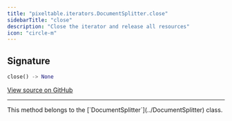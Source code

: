 ```yaml
---
title: "pixeltable.iterators.DocumentSplitter.close"
sidebarTitle: "close"
description: "Close the iterator and release all resources"
icon: "circle-m"
---
```

## Signature

```python
close() -> None
```

<a href="https://github.com/pixeltable/pixeltable/blob/main/pixeltable/iterators/document.py#L459" target="_self">View source on GitHub</a>


---

<Note>
This method belongs to the [`DocumentSplitter`](../DocumentSplitter) class.
</Note>
